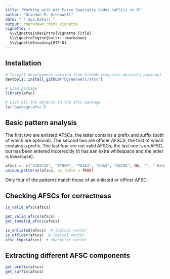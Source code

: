 ```yaml
---
title: "Working with Air Force Specialty Codes (AFSCs) in R"
author: "Brandon M. Greenwell"
date: "`r Sys.Date()`"
output: rmarkdown::html_vignette
vignette: >
  %\VignetteIndexEntry{Vignette Title}
  %\VignetteEngine{knitr::rmarkdown}
  %\VignetteEncoding{UTF-8}
---
```


## Installation

```r
# Install development version from GitHub (requires devtools package)
devtools::install_github("bgreenwell/afsc")

# Load package
library(afsc)

# List all the objects in the afsc package
ls("package:afsc")
```

## Basic pattern analysis
The first two are enlisted AFSCs, the latter contains a prefix and suffix (both of which are optional). The second two are officer AFSCS, the first of which contains a prefix. The last four are not valid AFSCs; the last one is an AFSC, but has been entered incorrecltly (it has aan extra whitespace and the letter is lowercase).
```r
afscs <- c("X1N371E", "9T000", "T63A3", "63A3", "ABCDE", NA, "", " 63a3")
unique_patterns(afscs, as_table = TRUE)
```

Only four of the patterns match those of an enlisted or officer AFSC. 

## Checking AFSCs for correctness

```r
is_valid_afsc(afscs)
```

```r
get_valid_afscs(afscs)
get_invalid_afscs(afscs)
```

```r
is_enlisted(afscs)  # logical vector
is_officer(afscs)  # logical vector
afsc_type(afscs)  # character vector
```

## Extracting different AFSC components

```r
get_prefix(afscs)
get_suffix(afscs)
```
